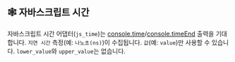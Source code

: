 ## 🕸 자바스크립트 시간

자바스크립트 시간 어댑터(`js_time`)는 [console.time](https://developer.mozilla.org/en-US/docs/Web/API/console/time)/[console.timeEnd](https://developer.mozilla.org/en-US/docs/Web/API/console/timeEnd) 출력을 기대합니다.
`지연 시간` 측정(예: `나노초(ns)`)이 수집됩니다.
`값`(예: `value`)만 사용할 수 있습니다. `lower_value`와 `upper_value`는 없습니다.